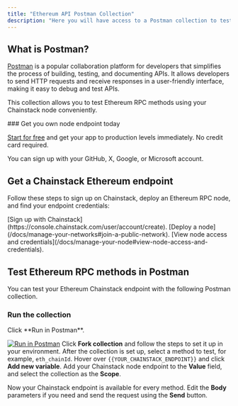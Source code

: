 ---
title: "Ethereum API Postman Collection"
description: "Here you will have access to a Postman collection to test the Ethereum API methods using your Ethereum Chainstack endpoint."
---

## What is Postman?

[Postman](https://www.postman.com/) is a popular collaboration platform for developers that simplifies the process of building, testing, and documenting APIs. It allows developers to send HTTP requests and receive responses in a user-friendly interface, making it easy to debug and test APIs.

This collection allows you to test Ethereum RPC methods using your Chainstack node conveniently.

<Check>
### Get you own node endpoint today

  [Start for free](https://console.chainstack.com/) and get your app to production levels immediately. No credit card required.

  You can sign up with your GitHub, X, Google, or Microsoft account.
</Check>

## Get a Chainstack Ethereum endpoint

Follow these steps to sign up on Chainstack, deploy an Ethereum RPC node, and find your endpoint credentials:

<Steps>
<Step>
[Sign up with Chainstack](https://console.chainstack.com/user/account/create).
</Step>
<Step>
[Deploy a node](/docs/manage-your-networks#join-a-public-network).
</Step>
<Step>
[View node access and credentials](/docs/manage-your-node#view-node-access-and-credentials).
</Step>
</Steps>

## Test Ethereum RPC methods in Postman

You can test your Ethereum Chainstack endpoint with the following Postman collection.

### Run the collection

<Steps>
<Step>
Click **Run in Postman**.


   [![Run in Postman](/images/reference/button.svg)](https://app.getpostman.com/run-collection/20722034-40a9d0ed-fe75-4900-b249-5464c1422f96?action=collection%2Ffork\&collection-url=entityId%3D20722034-40a9d0ed-fe75-4900-b249-5464c1422f96%26entityType%3Dcollection%26workspaceId%3Df1ba12a1-51de-4de6-8a9e-97b26ce685e0#?env%5BPublic-collection%5D=W10=)
</Step>
<Step>
Click **Fork collection** and follow the steps to set it up in your environment.
</Step>
<Step>
After the collection is set up, select a method to test, for example, `eth_chainId`.
</Step>
<Step>
Hover over `{{YOUR_CHAINSTACK_ENDPOINT}}` and click **Add new variable**.
</Step>
<Step>
Add your Chainstack node endpoint to the **Value** field, and select the collection as the **Scope**.
</Step>
</Steps>

Now your Chainstack endpoint is available for every method. Edit the **Body** parameters if you need and send the request using the **Send** button.
